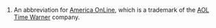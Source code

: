 #An abbreviation for [[w:America Online|America OnLine]], which is a trademark of the [[w:AOL Time Warner|AOL Time Warner]] company.